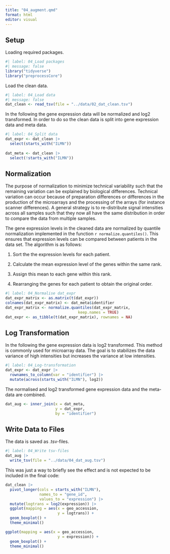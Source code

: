 ```yaml
---
title: "04_augment.qmd"
format: html
editor: visual
---
```


## Setup

Loading required packages.

```r
#| label: 04_Load packages
#| message: false
library("tidyverse")
library("preprocessCore")
```

Load the clean data.

```r
#| label: 04_Load data
#| message: false
dat_clean <- read_tsv(file = "../data/02_dat_clean.tsv")
```

In the following the gene expression data will be normalized and log2 transformed. In order to do so the clean data is split into gene expression data and meta data.

```r
#| label: 04_Split data
dat_expr <- dat_clean |> 
  select(starts_with("ILMN")) 
  
dat_meta <- dat_clean |> 
  select(!starts_with("ILMN"))
```

## Normalization

The purpose of normalization to minimize technical variability such that the remaining variation can be explained by biological differences. Technical variation can occur because of preparation differences or differences in the production of the microarrays and the processing of the arrays (for instance scanner differences). A general strategy is to re-distribute signal intensities across all samples such that they now all have the same distribution in order to compare the data from multiple samples.

The gene expression levels in the cleaned data are normalized by quantile normalization implemented in the function `r normalize.quantiles()`. This ensures that expression levels can be compared between patients in the data set. The algorithm is as follows:

1.  Sort the the expression levels for each patient.

2.  Calculate the mean expression level of the genes within the same rank.

3.  Assign this mean to each gene within this rank.

4.  Rearranging the genes for each patient to obtain the original order.

```r
#| label: 04_Normalise dat_expr
dat_expr_matrix <- as.matrix(t(dat_expr)) 
colnames(dat_expr_matrix) <- dat_meta$identifier 
dat_expr_matrix <- normalize.quantiles(dat_expr_matrix, 
                                keep.names = TRUE) 
dat_expr <- as_tibble(t(dat_expr_matrix), rownames = NA)
```

## Log Transformation

In the following the gene expression data is log2 transformed. This method is commonly used for microarray data. The goal is to stabilizes the data variance of high intensities but increases the variance at low intensities.

```r
#| label: 04_Log-transformation
dat_expr <- dat_expr |> 
  rownames_to_column(var = "identifier") |> 
  mutate(across(starts_with("ILMN"), log2))
```

The normalised and log2 transformed gene expression data and the meta-data are combined. 

```r
dat_aug <- inner_join(x = dat_meta,
                      y = dat_expr,
                      by = "identifier")
```

## Write Data to Files

The data is saved as .tsv-files.

```r
#| label: 04_Write tsv-files
dat_aug |> 
  write_tsv(file = "../data/04_dat_aug.tsv")
```

This was just a way to briefly see the effect and is not expected to be included in the final code:

```r
dat_clean |> 
  pivot_longer(cols = starts_with("ILMN"),
               names_to = "gene_id",
               values_to = "expression") |> 
  mutate(logtrans = log2(expression)) |> 
  ggplot(mapping = aes(x = geo_accession,
                       y = logtrans)) +
  geom_boxplot() +
  theme_minimal()
```

```r
ggplot(mapping = aes(x = geo_accession,
                       y = expression)) +
  geom_boxplot() +
  theme_minimal()
```
